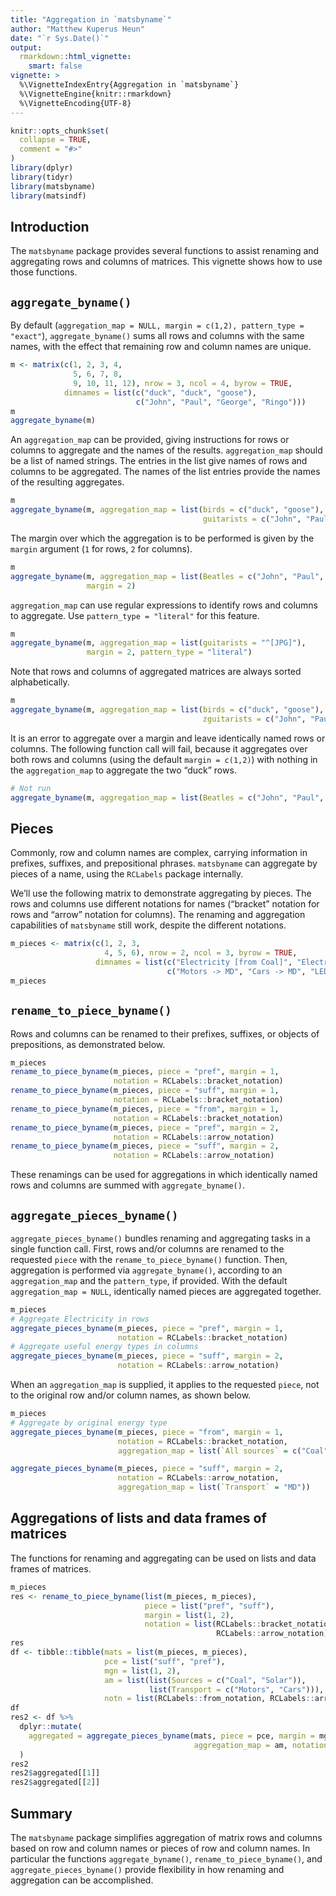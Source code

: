 ```yaml
---
title: "Aggregation in `matsbyname`"
author: "Matthew Kuperus Heun"
date: "`r Sys.Date()`"
output: 
  rmarkdown::html_vignette:
    smart: false
vignette: >
  %\VignetteIndexEntry{Aggregation in `matsbyname`}
  %\VignetteEngine{knitr::rmarkdown}
  %\VignetteEncoding{UTF-8}
---
```


```r
knitr::opts_chunk$set(
  collapse = TRUE,
  comment = "#>"
)
library(dplyr)
library(tidyr)
library(matsbyname)
library(matsindf)
```


## Introduction

The `matsbyname` package provides several
functions to assist renaming and aggregating rows and columns of matrices.
This vignette shows how to use those functions.


## `aggregate_byname()`

By default (`aggregation_map = NULL, margin = c(1,2), pattern_type = "exact"`),
`aggregate_byname()` sums all rows and columns with the same names, 
with the effect that remaining row and column names are unique.

```r
m <- matrix(c(1, 2, 3, 4, 
              5, 6, 7, 8, 
              9, 10, 11, 12), nrow = 3, ncol = 4, byrow = TRUE,
            dimnames = list(c("duck", "duck", "goose"), 
                            c("John", "Paul", "George", "Ringo")))
m
aggregate_byname(m)
```

An `aggregation_map` can be provided,
giving instructions for rows or columns to aggregate and 
the names of the results.
`aggregation_map` should be a list of named strings.
The entries in the list give names of rows and columns to be aggregated.
The names of the list entries provide the names of the resulting aggregates.

```r
m
aggregate_byname(m, aggregation_map = list(birds = c("duck", "goose"), 
                                           guitarists = c("John", "Paul", "George")))
```

The margin over which the aggregation is to be performed 
is given by the `margin` argument
(`1` for rows, `2` for columns). 

```r
m
aggregate_byname(m, aggregation_map = list(Beatles = c("John", "Paul", "George", "Ringo")), 
                 margin = 2)
```

`aggregation_map` can use regular expressions to identify rows and columns to aggregate.
Use `pattern_type = "literal"` for this feature.

```r
m
aggregate_byname(m, aggregation_map = list(guitarists = "^[JPG]"), 
                 margin = 2, pattern_type = "literal")
```


Note that rows and columns of aggregated matrices 
are always sorted alphabetically.

```r
m
aggregate_byname(m, aggregation_map = list(birds = c("duck", "goose"), 
                                           zguitarists = c("John", "Paul", "George")))
```

It is an error to aggregate over a margin and leave 
identically named rows or columns. 
The following function call will fail, 
because it aggregates over both rows and columns
(using the default `margin = c(1,2)`)
with nothing in the `aggregation_map` to aggregate the two "duck" rows.

```r
# Not run
aggregate_byname(m, aggregation_map = list(Beatles = c("John", "Paul", "George", "Ringo")))
```



## Pieces

Commonly, row and column names are complex, 
carrying information 
in prefixes, suffixes, and prepositional phrases.
`matsbyname` can aggregate by pieces of a name, 
using the `RCLabels` package internally.

We'll use the following matrix to demonstrate aggregating by pieces.
The rows and columns use different notations for names
("bracket" notation for rows and "arrow" notation for columns). 
The renaming and aggregation capabilities of `matsbyname`
still work, despite the different notations.

```r
m_pieces <- matrix(c(1, 2, 3,
                     4, 5, 6), nrow = 2, ncol = 3, byrow = TRUE, 
                   dimnames = list(c("Electricity [from Coal]", "Electricity [from Solar]"), 
                                   c("Motors -> MD", "Cars -> MD", "LED lamps -> Light")))
m_pieces
```


## `rename_to_piece_byname()`

Rows and columns can be renamed to their prefixes, suffixes, or objects of prepositions,
as demonstrated below.

```r
m_pieces
rename_to_piece_byname(m_pieces, piece = "pref", margin = 1, 
                       notation = RCLabels::bracket_notation)
rename_to_piece_byname(m_pieces, piece = "suff", margin = 1, 
                       notation = RCLabels::bracket_notation)
rename_to_piece_byname(m_pieces, piece = "from", margin = 1, 
                       notation = RCLabels::bracket_notation)
rename_to_piece_byname(m_pieces, piece = "pref", margin = 2,
                       notation = RCLabels::arrow_notation)
rename_to_piece_byname(m_pieces, piece = "suff", margin = 2,
                       notation = RCLabels::arrow_notation)
```

These renamings can be used for aggregations
in which identically named rows and columns are summed
with `aggregate_byname()`.


## `aggregate_pieces_byname()`

`aggregate_pieces_byname()` bundles 
renaming and aggregating tasks in a single function call.
First, rows and/or columns are renamed to the requested `piece`
with the `rename_to_piece_byname()` function.
Then, aggregation is performed via `aggregate_byname()`,
according to an `aggregation_map` and the `pattern_type`,
if provided.
With the default `aggregation_map = NULL`, 
identically named pieces are aggregated together.

```r
m_pieces
# Aggregate Electricity in rows
aggregate_pieces_byname(m_pieces, piece = "pref", margin = 1, 
                        notation = RCLabels::bracket_notation)
# Aggregate useful energy types in columns
aggregate_pieces_byname(m_pieces, piece = "suff", margin = 2,
                        notation = RCLabels::arrow_notation)
```


When an `aggregation_map` is supplied,
it applies to the requested `piece`,
not to the original row and/or column names, as shown below.

```r
m_pieces
# Aggregate by original energy type
aggregate_pieces_byname(m_pieces, piece = "from", margin = 1, 
                        notation = RCLabels::bracket_notation, 
                        aggregation_map = list(`All sources` = c("Coal", "Solar")))

aggregate_pieces_byname(m_pieces, piece = "suff", margin = 2, 
                        notation = RCLabels::arrow_notation, 
                        aggregation_map = list(`Transport` = "MD"))
```


## Aggregations of lists and data frames of matrices

The functions for renaming and aggregating can be used on lists and data frames of matrices.

```r
m_pieces
res <- rename_to_piece_byname(list(m_pieces, m_pieces), 
                              piece = list("pref", "suff"), 
                              margin = list(1, 2),
                              notation = list(RCLabels::bracket_notation, 
                                              RCLabels::arrow_notation))
res
df <- tibble::tibble(mats = list(m_pieces, m_pieces), 
                     pce = list("suff", "pref"), 
                     mgn = list(1, 2), 
                     am = list(list(Sources = c("Coal", "Solar")), 
                               list(Transport = c("Motors", "Cars"))), 
                     notn = list(RCLabels::from_notation, RCLabels::arrow_notation))
df
res2 <- df %>%
  dplyr::mutate(
    aggregated = aggregate_pieces_byname(mats, piece = pce, margin = mgn, 
                                         aggregation_map = am, notation = notn)
  )
res2
res2$aggregated[[1]]
res2$aggregated[[2]]
```


## Summary

The `matsbyname` package simplifies aggregation of matrix rows and columns
based on row and column names
or pieces of row and column names. 
In particular the functions
`aggregate_byname()`, 
`rename_to_piece_byname()`, and 
`aggregate_pieces_byname()`
provide flexibility in how renaming and aggregation can be accomplished.